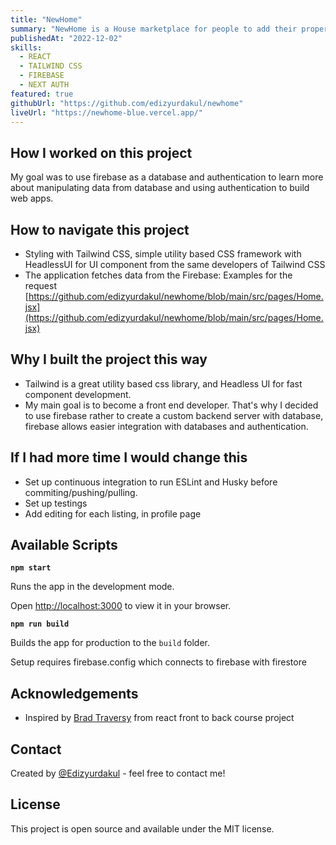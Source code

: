 ---
title: "NewHome"
summary: "NewHome is a House marketplace for people to add their properties as listings."
publishedAt: "2022-12-02"
skills:
  - REACT
  - TAILWIND CSS
  - FIREBASE
  - NEXT AUTH
featured: true
githubUrl: "https://github.com/edizyurdakul/newhome"
liveUrl: "https://newhome-blue.vercel.app/"
---

## How I worked on this project

My goal was to use firebase as a database and authentication to learn more about manipulating data from database and using authentication to build web apps.

## How to navigate this project

- Styling with Tailwind CSS, simple utility based CSS framework with HeadlessUI for UI component from the same developers of Tailwind CSS
- The application fetches data from the Firebase: Examples for the request [https://github.com/edizyurdakul/newhome/blob/main/src/pages/Home.jsx](https://github.com/edizyurdakul/newhome/blob/main/src/pages/Home.jsx)

## Why I built the project this way

- Tailwind is a great utility based css library, and Headless UI for fast component development.
- My main goal is to become a front end developer. That's why I decided to use firebase rather to create a custom backend server with database, firebase allows easier integration with databases and authentication.

## If I had more time I would change this

- Set up continuous integration to run ESLint and Husky before commiting/pushing/pulling.
- Set up testings
- Add editing for each listing, in profile page

## Available Scripts

**`npm start`**

Runs the app in the development mode.

Open [http://localhost:3000](http://localhost:3000/) to view it in your browser.

**`npm run build`**

Builds the app for production to the `build` folder.

Setup requires firebase.config which connects to firebase with firestore

## Acknowledgements

- Inspired by [Brad Traversy](https://www.traversymedia.com/) from react front to back course project

## Contact

Created by [@Edizyurdakul](https://edizyurdakul.com/) - feel free to contact me!

## License

This project is open source and available under the MIT license.
